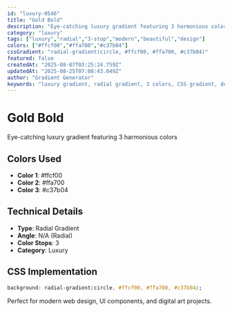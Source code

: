 ```yaml
---
id: "luxury-0546"
title: "Gold Bold"
description: "Eye-catching luxury gradient featuring 3 harmonious colors"
category: "luxury"
tags: ["luxury","radial","3-stop","modern","beautiful","design"]
colors: ["#ffcf00","#ffa700","#c37b04"]
cssGradient: "radial-gradient(circle, #ffcf00, #ffa700, #c37b04)"
featured: false
createdAt: "2025-08-07T03:25:24.759Z"
updatedAt: "2025-08-25T07:08:43.049Z"
author: "Gradient Generator"
keywords: "luxury gradient, radial gradient, 3 colors, CSS gradient, design, #ffcf00, #ffa700, #c37b04"
---
```


# Gold Bold

Eye-catching luxury gradient featuring 3 harmonious colors

## Colors Used
- **Color 1**: #ffcf00
- **Color 2**: #ffa700
- **Color 3**: #c37b04

## Technical Details
- **Type**: Radial Gradient
- **Angle**: N/A (Radial)
- **Color Stops**: 3
- **Category**: Luxury

## CSS Implementation
```css
background: radial-gradient(circle, #ffcf00, #ffa700, #c37b04);
```

Perfect for modern web design, UI components, and digital art projects.
